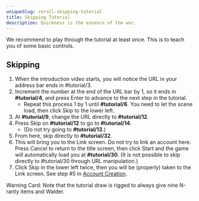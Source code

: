 ```yaml
---
uniqueSlug: reroll-skipping-tutorial
title: Skipping Tutorial
description: Quickness is the essence of the war.
---
```


We recommend to play through the tutorial at least once. This is to teach you of some basic controls.


## Skipping

1. When the introduction video starts, you will notice the URL in your address bar ends in #tutorial/3.
1. Increment the number at the end of the URL bar by 1, so it ends in **#tutorial/4**, and press Enter to advance to the next step in the tutorial.
    - Repeat this process 1 by 1 until **#tutorial/6**. You need to let the scene load, then click Skip to the lower left.
1. At **#tutorial/9**, change the URL directly to **#tutorial/12**.
1. Press Skip on **#tutorial/12** to go to **#tutorial/14**. 
    - (Do not try going to **#tutorial/13**.) 
1. From here, skip directly to **#tutorial/32**.
1. This will bring you to the Link screen. Do not try to link an account here. Press Cancel to return to the title screen, then click Start and the game will automatically load you at **#tutorial/30**. (It is not possible to skip directly to #tutorial/30 through URL manipulation.)
1. Click Skip in the lower left twice, then you will be (properly) taken to the Link screen. See step #5 in [Account Creation](/guide/reroll-account-creation).


Warning Card: Note that the tutorial draw is rigged to always give nine N-rarity items and Walder.